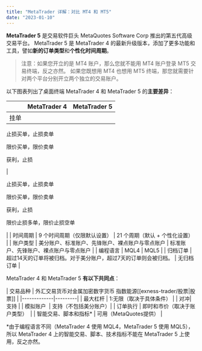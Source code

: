 ```yaml
---
title: "MetaTrader 详解：对比 MT4 和 MT5"
date: "2023-01-10"
---
```


<Ads></Ads> 

**MetaTrader 5** 是交易软件巨头 MetaQuotes Software Corp 推出的第五代高级交易平台。 MetaTrader 5 是 MetaTrader 4 的最新升级版本，添加了更多功能和工具，譬如**新的订单类型**和**个性化时间周期**。

> 注意：如果您开立的是 MT4 账户，那么您就不能用 MT4 账户登录 MT5 交易终端，反之亦然。 如果您既想用 MT4 也想用 MT5 终端，那您就需要针对两个平台分别开立两个独立的交易账户。

以下图表列出了桌面终端 MetaTrader 4 和 MetaTrader 5 的**主要差异**：

|   | MetaTrader 4 | MetaTrader 5 |
| --- | --- | --- |
| 挂单 | 
止损买单，止损卖单

限价买单，限价卖单

获利，止损

 | 

止损买单，止损卖单

限价买单，限价卖单

获利，止损

限价止损多单，限价止损空单

 |
| 时间周期 | 9 个时间周期（仅限默认设置） | 21 个周期（默认 + 个性化设置） |
| 账户类型 | 美分账户、标准账户、先锋账户、裸点账户与零点账户 | 标准账户、先锋账户、裸点账户与零点账户 |
| 编程语言 | MQL4 | MQL5 |
| 归档订单 | 超过14天的订单将被归档。对于美分账户，超过7天的订单则会被归档。 | 无归档订单 |

MetaTrader 4 和 MetaTrader 5 **有以下共同点**：

| 交易品种 | 外汇交易货币对金属加密数字货币&nbsp;指数能源[[exness-trader/股票|股票]] |
|-------------|---------|
| 最大杠杆 | 1:无限（取决于具体条件） |
| 对冲| 支持  |
| 模拟账户&nbsp;  | 支持（不包括美分账户）|
| 订单执行 | 即时和市价（取决于账户类型）&nbsp; |
| 智能交易、脚本和指标* | 可用（MetaQuotes提供）  |


*由于编程语言不同（MetaTrader 4 使用 MQL4，MetaTrader 5 使用 MQL5），所以 MetaTrader 4 上的智能交易、脚本、技术指标不能在 MetaTrader 5 上使用，反之亦然。
